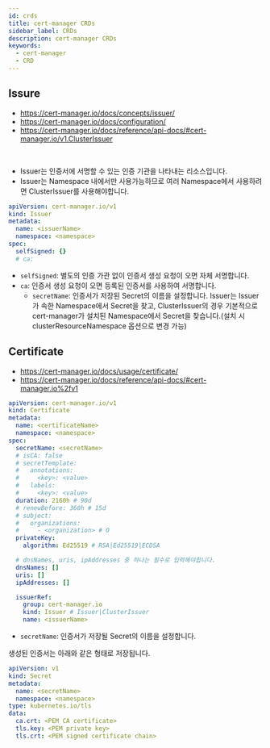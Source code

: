 ```yaml
---
id: crds
title: cert-manager CRDs
sidebar_label: CRDs
description: cert-manager CRDs
keywords:
  - cert-manager
  - CRD
---
```


## Issure

- https://cert-manager.io/docs/concepts/issuer/
- https://cert-manager.io/docs/configuration/
- https://cert-manager.io/docs/reference/api-docs/#cert-manager.io/v1.ClusterIssuer

<br />

- Issuer는 인증서에 서명할 수 있는 인증 기관을 나타내는 리소스입니다.
- Issuer는 Namespace 내에서만 사용가능하므로 여러 Namespace에서 사용하려면 ClusterIssuer를 사용해야합니다.

```yaml
apiVersion: cert-manager.io/v1
kind: Issuer
metadata:
  name: <issuerName>
  namespace: <namespace>
spec:
  selfSigned: {}
  # ca:
```

- `selfSigned`: 별도의 인증 가관 없이 인증서 생성 요청이 오면 자체 서명합니다.
- `ca`: 인증서 생성 요청이 오면 등록된 인증서를 사용하여 서명합니다.
  - `secretName`: 인증서가 저장된 Secret의 이름을 설정합니다. Issuer는 Issuer가 속한 Namespace에서 Secret을 찾고, ClusterIssuer의 경우 기본적으로 cert-manager가 설치된 Namespace에서 Secret을 찾습니다.(설치 시 clusterResourceNamespace 옵션으로 변경 가능)

## Certificate

- https://cert-manager.io/docs/usage/certificate/
- https://cert-manager.io/docs/reference/api-docs/#cert-manager.io%2fv1

```yaml
apiVersion: cert-manager.io/v1
kind: Certificate
metadata:
  name: <certificateName>
  namespace: <namespace>
spec:
  secretName: <secretName>
  # isCA: false
  # secretTemplate:
  #   annotations:
  #     <key>: <value>
  #   labels:
  #     <key>: <value>
  duration: 2160h # 90d
  # renewBefore: 360h # 15d
  # subject:
  #   organizations:
  #     - <organization> # O
  privateKey:
    algorithm: Ed25519 # RSA|Ed25519|ECDSA

  # dnsNames, uris, ipAddresses 중 하나는 필수로 입력해야합니다.
  dnsNames: []
  uris: []
  ipAddresses: []

  issuerRef:
    group: cert-manager.io
    kind: Issuer # Issuer|ClusterIssuer
    name: <issuerName>
```

- `secretName`: 인증서가 저장될 Secret의 이름을 설정합니다.

생성된 인증서는 아래와 같은 형태로 저장됩니다.

```yaml
apiVersion: v1
kind: Secret
metadata:
  name: <secretName>
  namespace: <namespace>
type: kubernetes.io/tls
data:
  ca.crt: <PEM CA certificate>
  tls.key: <PEM private key>
  tls.crt: <PEM signed certificate chain>
```
